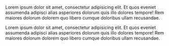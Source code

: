 Lorem ipsum dolor sit amet, consectetur adipisicing elit. Et quos eveniet assumenda adipisci alias asperiores dolorum quis illo dolores tempore! Rem maiores dolorum dolorem quo libero cumque doloribus ullam recusandae.

Lorem ipsum dolor sit amet, consectetur adipisicing elit. Et quos eveniet assumenda adipisci alias asperiores dolorum quis illo dolores tempore! Rem maiores dolorum dolorem quo libero cumque doloribus ullam recusandae.
